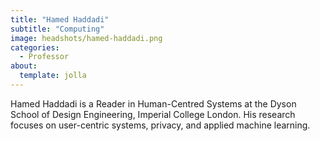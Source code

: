 ```yaml
---
title: "Hamed Haddadi"
subtitle: "Computing"
image: headshots/hamed-haddadi.png
categories:
  - Professor
about:
  template: jolla
---
```


Hamed Haddadi is a Reader in Human-Centred Systems at the Dyson School of Design Engineering, Imperial College London. His research focuses on user-centric systems, privacy, and applied machine learning.
